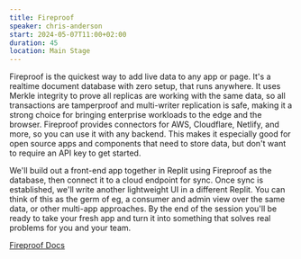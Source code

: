 ```yaml
---
title: Fireproof
speaker: chris-anderson
start: 2024-05-07T11:00+02:00
duration: 45
location: Main Stage
---
```


Fireproof is the quickest way to add live data to any app or page. It's a realtime document database with zero setup, that runs anywhere. It uses Merkle integrity to prove all replicas are working with the same data, so all transactions are tamperproof and multi-writer replication is safe, making it a strong choice for bringing enterprise workloads to the edge and the browser. Fireproof provides connectors for AWS, Cloudflare, Netlify, and more, so you can use it with any backend. This makes it especially good for open source apps and components that need to store data, but don't want to require an API key to get started.

We'll build out a front-end app together in Replit using Fireproof as the database, then connect it to a cloud endpoint for sync. Once sync is established, we'll write another lightweight UI in a different Replit. You can think of this as the germ of eg, a consumer and admin view over the same data, or other multi-app approaches. By the end of the session you'll be ready to take your fresh app and turn it into something that solves real problems for you and your team.

<a href="https://use-fireproof.com/docs/welcome/" target="_blank">
  Fireproof Docs
</a>
